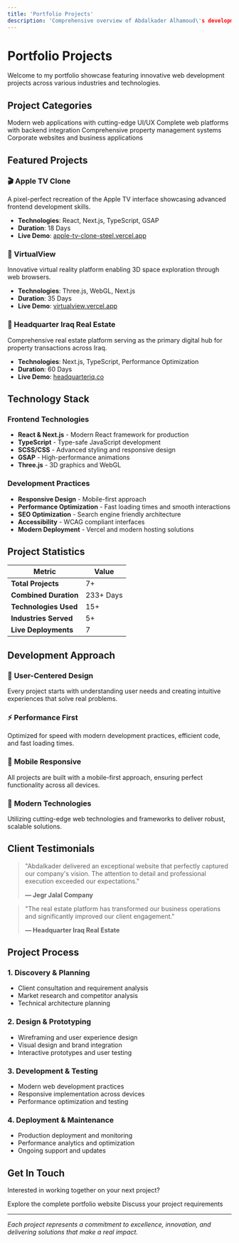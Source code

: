 ```yaml
---
title: 'Portfolio Projects'
description: 'Comprehensive overview of Abdalkader Alhamoud\'s development projects'
---
```


# Portfolio Projects

Welcome to my portfolio showcase featuring innovative web development projects across various industries and technologies.

## Project Categories

<CardGroup cols={2}>
  <Card title="Frontend Development" icon="code" href="#frontend-projects">
    Modern web applications with cutting-edge UI/UX
  </Card>
  <Card title="Full-Stack Solutions" icon="server" href="#fullstack-projects">
    Complete web platforms with backend integration
  </Card>
  <Card title="Real Estate Platforms" icon="building" href="#real-estate-projects">
    Comprehensive property management systems
  </Card>
  <Card title="Business Solutions" icon="briefcase" href="#business-projects">
    Corporate websites and business applications
  </Card>
</CardGroup>

## Featured Projects

### 🎬 Apple TV Clone
A pixel-perfect recreation of the Apple TV interface showcasing advanced frontend development skills.
- **Technologies**: React, Next.js, TypeScript, GSAP
- **Duration**: 18 Days
- **Live Demo**: [apple-tv-clone-steel.vercel.app](https://apple-tv-clone-steel.vercel.app/)

### 🥽 VirtualView
Innovative virtual reality platform enabling 3D space exploration through web browsers.
- **Technologies**: Three.js, WebGL, Next.js
- **Duration**: 35 Days
- **Live Demo**: [virtualview.vercel.app](https://virtualview.vercel.app/)

### 🏢 Headquarter Iraq Real Estate
Comprehensive real estate platform serving as the primary digital hub for property transactions across Iraq.
- **Technologies**: Next.js, TypeScript, Performance Optimization
- **Duration**: 60 Days
- **Live Demo**: [headquarteriq.co](https://headquarteriq.co/)

## Technology Stack

### Frontend Technologies
- **React & Next.js** - Modern React framework for production
- **TypeScript** - Type-safe JavaScript development
- **SCSS/CSS** - Advanced styling and responsive design
- **GSAP** - High-performance animations
- **Three.js** - 3D graphics and WebGL

### Development Practices
- **Responsive Design** - Mobile-first approach
- **Performance Optimization** - Fast loading times and smooth interactions
- **SEO Optimization** - Search engine friendly architecture
- **Accessibility** - WCAG compliant interfaces
- **Modern Deployment** - Vercel and modern hosting solutions

## Project Statistics

| Metric | Value |
|--------|-------|
| **Total Projects** | 7+ |
| **Combined Duration** | 233+ Days |
| **Technologies Used** | 15+ |
| **Industries Served** | 5+ |
| **Live Deployments** | 7 |

## Development Approach

### 🎯 **User-Centered Design**
Every project starts with understanding user needs and creating intuitive experiences that solve real problems.

### ⚡ **Performance First**
Optimized for speed with modern development practices, efficient code, and fast loading times.

### 📱 **Mobile Responsive**
All projects are built with a mobile-first approach, ensuring perfect functionality across all devices.

### 🔧 **Modern Technologies**
Utilizing cutting-edge web technologies and frameworks to deliver robust, scalable solutions.

## Client Testimonials

> "Abdalkader delivered an exceptional website that perfectly captured our company's vision. The attention to detail and professional execution exceeded our expectations."
> 
> **— Jegr Jalal Company**

> "The real estate platform has transformed our business operations and significantly improved our client engagement."
> 
> **— Headquarter Iraq Real Estate**

## Project Process

### 1. **Discovery & Planning**
- Client consultation and requirement analysis
- Market research and competitor analysis
- Technical architecture planning

### 2. **Design & Prototyping**
- Wireframing and user experience design
- Visual design and brand integration
- Interactive prototypes and user testing

### 3. **Development & Testing**
- Modern web development practices
- Responsive implementation across devices
- Performance optimization and testing

### 4. **Deployment & Maintenance**
- Production deployment and monitoring
- Performance analytics and optimization
- Ongoing support and updates

## Get In Touch

Interested in working together on your next project?

<CardGroup cols={2}>
  <Card title="View Live Portfolio" icon="globe" href="https://abdalkader.dev">
    Explore the complete portfolio website
  </Card>
  <Card title="Contact for Projects" icon="envelope" href="mailto:hello@abdalkader.dev">
    Discuss your project requirements
  </Card>
</CardGroup>

---

*Each project represents a commitment to excellence, innovation, and delivering solutions that make a real impact.*